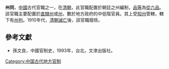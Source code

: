 '''州同'''，[[中國|中國]]古代官職之一，在[[清朝|清朝]]，此官職配置於朝廷之州編制，[[品等|品等]]為[[從六品|從六品]]。該官職主要配置於[[直隸州|直隸州]]或[[州|州]]，數於地方政府的中低階官員。其上受[[知州|知州]]管轄，轄下有[[州判|州判]]。1910年代，[[清朝滅亡|清朝滅亡]]後，該官職廢除。

==參考文獻==
*孫文良，中國官制史，1993年，台北，文津出版社。

{{Government-official-hist-stub}}
[[Category:中国古代地方官制|Category:中国古代地方官制]]
